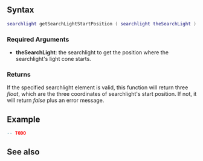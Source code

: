  
{{Client function}}
{{Needs_Example}}

{{New feature/item|3.0160|1.6|7683|This function gets the start position of a [[/Element/Searchlight.md|searchlight]] element.}}

==Syntax== 
<syntaxhighlight lang="lua">
searchlight getSearchLightStartPosition ( searchlight theSearchLight )
</syntaxhighlight>
{{OOP||[[/Element/Searchlight.md|searchLight]]:getStartPosition|startPosition|setSearchLightStartPosition}}

===Required Arguments===
*'''theSearchLight''': the searchlight to get the position where the searchlight's light cone starts.

===Returns===
If the specified searchlight element is valid, this function will return three ''float'', which are the three coordinates of searchlight's start position. If not, it will return ''false'' plus an error message.

==Example==
<syntaxhighlight lang="lua">
-- TODO
</syntaxhighlight>

==See also==
{{Client_searchlight_functions}}